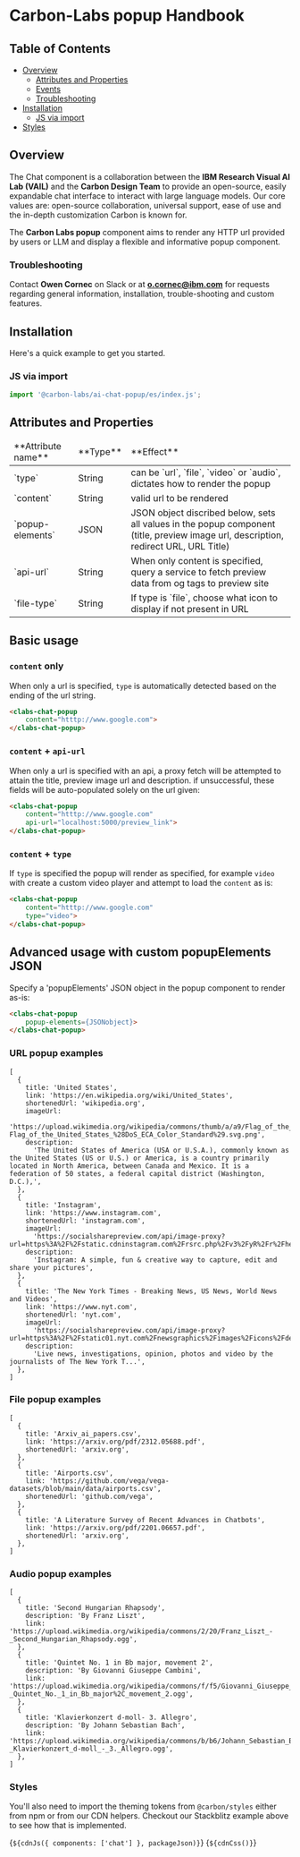 
<Meta of={popupElementStories} />

# Carbon-Labs popup Handbook

## Table of Contents

- [Overview](#overview)
  - [Attributes and Properties](#attributes-and-properties)
  - [Events](#events)
  - [Troubleshooting](#troubleshooting)
- [Installation](#installation)
  - [JS via import](#js-via-import)
- [Styles](#styles)

## Overview 
<a id="overview"></a>

The Chat component is a collaboration between the **IBM Research Visual AI Lab (VAIL)** and the **Carbon Design Team** to provide an open-source, easily expandable chat interface to interact with large language models. Our core values are: open-source collaboration, universal support, ease of use and the in-depth customization Carbon is known for.

The **Carbon Labs popup** component aims to render any HTTP url provided by users or LLM and display a flexible and informative popup component.

### Troubleshooting 
<a id="troubleshooting"></a> 

Contact **Owen Cornec** on Slack or at **o.cornec@ibm.com** for requests regarding general information, installation, trouble-shooting and custom features.

## Installation 
<a id="installation"></a>

Here's a quick example to get you started.

### JS via import 
<a id="js-via-import"></a>

```javascript
import '@carbon-labs/ai-chat-popup/es/index.js';
```

## Attributes and Properties 
<a id="attributes-and-properties"></a>
<table>
  <thead>
    <tr>
        <td>**Attribute name**</td>
        <td>**Type**</td>
        <td>**Effect**</td>
    </tr>
  </thead>
  <tbody>
    <tr>
        <td>`type`</td>
        <td>String</td>
        <td>can be `url`, `file`, `video` or `audio`, dictates how to render the popup</td>
    </tr>
    <tr>
        <td>`content`</td>
        <td>String</td>
        <td>valid url to be rendered</td>
    </tr>
    <tr>
        <td>`popup-elements`</td>
        <td>JSON</td>
        <td>JSON object discribed below, sets all values in the popup component (title, preview image url, description, redirect URL, URL Title) </td>
    </tr>
    <tr>
        <td>`api-url`</td>
        <td>String</td>
        <td>When only content is specified, query a service to fetch preview data from og tags to preview site</td>
    </tr>
    <tr>
        <td>`file-type`</td>
        <td>String</td>
        <td>If type is `file`, choose what icon to display if not present in URL</td>
    </tr>
  </tbody>
</table>

## Basic usage

### `content` only
When only a url is specified, `type` is automatically detected based on the ending of the url string. 
```html
<clabs-chat-popup 
    content="htttp://www.google.com">
</clabs-chat-popup>
```

### `content` + `api-url`
When only a url is specified with an api, a proxy fetch will be attempted to attain the title, preview image url and description. if unsuccessful, these fields will be auto-populated solely on the url given:
```html
<clabs-chat-popup 
    content="htttp://www.google.com"
    api-url="localhost:5000/preview_link">
</clabs-chat-popup>
```

### `content` + `type`
If `type` is specified the popup will render as specified, for example `video` with create a custom video player and attempt to load the `content` as is:
```html
<clabs-chat-popup 
    content="htttp://www.google.com"
    type="video">
</clabs-chat-popup>
```

## Advanced usage with custom popupElements JSON
Specify a 'popupElements' JSON object in the popup component to render as-is:
```html
<clabs-chat-popup 
    popup-elements={JSONobject}>
</clabs-chat-popup>
```

### URL popup examples
```
[
  {
    title: 'United States',
    link: 'https://en.wikipedia.org/wiki/United_States',
    shortenedUrl: 'wikipedia.org',
    imageUrl:
      'https://upload.wikimedia.org/wikipedia/commons/thumb/a/a9/Flag_of_the_United_States_%28DoS_ECA_Color_Standard%29.svg/250px-Flag_of_the_United_States_%28DoS_ECA_Color_Standard%29.svg.png',
    description:
      'The United States of America (USA or U.S.A.), commonly known as the United States (US or U.S.) or America, is a country primarily located in North America, between Canada and Mexico. It is a federation of 50 states, a federal capital district (Washington, D.C.),',
  },
  {
    title: 'Instagram',
    link: 'https://www.instagram.com',
    shortenedUrl: 'instagram.com',
    imageUrl:
      'https://socialsharepreview.com/api/image-proxy?url=https%3A%2F%2Fstatic.cdninstagram.com%2Frsrc.php%2Fv3%2FyR%2Fr%2FhexDR1NOpRC.png',
    description:
      'Instagram: A simple, fun & creative way to capture, edit and share your pictures',
  },
  {
    title: 'The New York Times - Breaking News, US News, World News and Videos',
    link: 'https://www.nyt.com',
    shortenedUrl: 'nyt.com',
    imageUrl:
      'https://socialsharepreview.com/api/image-proxy?url=https%3A%2F%2Fstatic01.nyt.com%2Fnewsgraphics%2Fimages%2Ficons%2FdefaultPromoCrop.png',
    description:
      'Live news, investigations, opinion, photos and video by the journalists of The New York T...',
  },
]
```

### File popup examples
```
[
  {
    title: 'Arxiv_ai_papers.csv',
    link: 'https://arxiv.org/pdf/2312.05688.pdf',
    shortenedUrl: 'arxiv.org',
  },
  {
    title: 'Airports.csv',
    link: 'https://github.com/vega/vega-datasets/blob/main/data/airports.csv',
    shortenedUrl: 'github.com/vega',
  },
  {
    title: 'A Literature Survey of Recent Advances in Chatbots',
    link: 'https://arxiv.org/pdf/2201.06657.pdf',
    shortenedUrl: 'arxiv.org',
  },
]
```

### Audio popup examples
```
[
  {
    title: 'Second Hungarian Rhapsody',
    description: 'By Franz Liszt',
    link: 'https://upload.wikimedia.org/wikipedia/commons/2/20/Franz_Liszt_-_Second_Hungarian_Rhapsody.ogg',
  },
  {
    title: 'Quintet No. 1 in Bb major, movement 2',
    description: 'By Giovanni Giuseppe Cambini',
    link: 'https://upload.wikimedia.org/wikipedia/commons/f/f5/Giovanni_Giuseppe_Cambini_-_Quintet_No._1_in_Bb_major%2C_movement_2.ogg',
  },
  {
    title: 'Klavierkonzert d-moll- 3. Allegro',
    description: 'By Johann Sebastian Bach',
    link: 'https://upload.wikimedia.org/wikipedia/commons/b/b6/Johann_Sebastian_Bach_-_Klavierkonzert_d-moll_-_3._Allegro.ogg',
  },
]
```


### Styles

You'll also need to import the theming tokens from `@carbon/styles` either from
npm or from our CDN helpers. Checkout our Stackblitz example above to see how
that is implemented.

<Markdown>{`${cdnJs({ components: ['chat'] }, packageJson)}`}</Markdown>
<Markdown>{`${cdnCss()}`}</Markdown>
